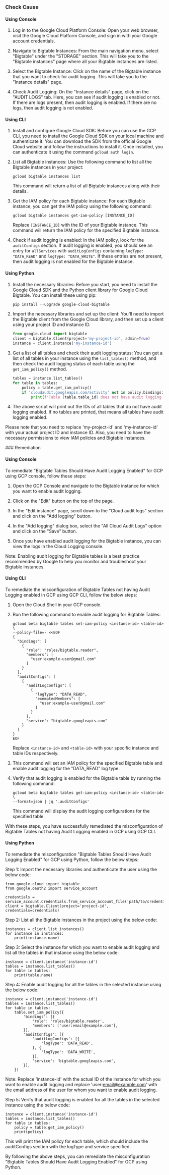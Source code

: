 

<Tabs><Tab title='Cause'>
### Check Cause

#### Using Console

1. Log in to the Google Cloud Platform Console: Open your web browser, visit the Google Cloud Platform Console, and sign in with your Google account credentials.

2. Navigate to Bigtable Instances: From the main navigation menu, select "Bigtable" under the "STORAGE" section. This will take you to the "Bigtable instances" page where all your Bigtable instances are listed.

3. Select the Bigtable Instance: Click on the name of the Bigtable instance that you want to check for audit logging. This will take you to the "Instance details" page.

4. Check Audit Logging: On the "Instance details" page, click on the "AUDIT LOGS" tab. Here, you can see if audit logging is enabled or not. If there are logs present, then audit logging is enabled. If there are no logs, then audit logging is not enabled.

#### Using CLI

1. Install and configure Google Cloud SDK: Before you can use the GCP CLI, you need to install the Google Cloud SDK on your local machine and authenticate it. You can download the SDK from the official Google Cloud website and follow the instructions to install it. Once installed, you can authenticate it using the command `gcloud auth login`.

2. List all Bigtable instances: Use the following command to list all the Bigtable instances in your project:

   ```
   gcloud bigtable instances list
   ```

   This command will return a list of all Bigtable instances along with their details.

3. Get the IAM policy for each Bigtable instance: For each Bigtable instance, you can get the IAM policy using the following command:

   ```
   gcloud bigtable instances get-iam-policy [INSTANCE_ID]
   ```

   Replace `[INSTANCE_ID]` with the ID of your Bigtable instance. This command will return the IAM policy for the specified Bigtable instance.

4. Check if audit logging is enabled: In the IAM policy, look for the `auditConfigs` section. If audit logging is enabled, you should see an entry for `allServices` with `auditLogConfigs` containing `logType: "DATA_READ"` and `logType: "DATA_WRITE"`. If these entries are not present, then audit logging is not enabled for the Bigtable instance.

#### Using Python

1. Install the necessary libraries: Before you start, you need to install the Google Cloud SDK and the Python client library for Google Cloud Bigtable. You can install these using pip:

   ```python
   pip install --upgrade google-cloud-bigtable
   ```

2. Import the necessary libraries and set up the client: You'll need to import the Bigtable client from the Google Cloud library, and then set up a client using your project ID and instance ID.

   ```python
   from google.cloud import bigtable
   client = bigtable.Client(project='my-project-id', admin=True)
   instance = client.instance('my-instance-id')
   ```

3. Get a list of all tables and check their audit logging status: You can get a list of all tables in your instance using the `list_tables()` method, and then check the audit logging status of each table using the `get_iam_policy()` method.

   ```python
   tables = instance.list_tables()
   for table in tables:
       policy = table.get_iam_policy()
       if 'cloudaudit.googleapis.com/activity' not in policy.bindings:
           print(f'Table {table.table_id} does not have audit logging enabled.')
   ```

4. The above script will print out the IDs of all tables that do not have audit logging enabled. If no tables are printed, that means all tables have audit logging enabled.

Please note that you need to replace 'my-project-id' and 'my-instance-id' with your actual project ID and instance ID. Also, you need to have the necessary permissions to view IAM policies and Bigtable instances.

</Tab>

<Tab title='Remediation'>
### Remediation

#### Using Console

To remediate "Bigtable Tables Should Have Audit Logging Enabled" for GCP using GCP console, follow these steps:

1. Open the GCP Console and navigate to the Bigtable instance for which you want to enable audit logging.

2. Click on the "Edit" button on the top of the page.

3. In the "Edit instance" page, scroll down to the "Cloud audit logs" section and click on the "Add logging" button.

4. In the "Add logging" dialog box, select the "All Cloud Audit Logs" option and click on the "Save" button.

5. Once you have enabled audit logging for the Bigtable instance, you can view the logs in the Cloud Logging console.

Note: Enabling audit logging for Bigtable tables is a best practice recommended by Google to help you monitor and troubleshoot your Bigtable instances.

#### Using CLI

To remediate the misconfiguration of Bigtable Tables not having Audit Logging enabled in GCP using GCP CLI, follow the below steps:

1. Open the Cloud Shell in your GCP console.

2. Run the following command to enable audit logging for Bigtable Tables:

   ```
   gcloud beta bigtable tables set-iam-policy <instance-id> <table-id> \
   --policy-file=- <<EOF
   {
     "bindings": [
       {
         "role": "roles/bigtable.reader",
         "members": [
           "user:example-user@gmail.com"
         ]
       }
     ],
     "auditConfigs": [
       {
         "auditLogConfigs": [
           {
             "logType": "DATA_READ",
             "exemptedMembers": [
               "user:example-user@gmail.com"
             ]
           }
         ],
         "service": "bigtable.googleapis.com"
       }
     ]
   }
   EOF
   ```

   Replace `<instance-id>` and `<table-id>` with your specific instance and table IDs respectively.

3. This command will set an IAM policy for the specified Bigtable table and enable audit logging for the "DATA_READ" log type.

4. Verify that audit logging is enabled for the Bigtable table by running the following command:

   ```
   gcloud beta bigtable tables get-iam-policy <instance-id> <table-id> \
   --format=json | jq '.auditConfigs'
   ```

   This command will display the audit logging configurations for the specified table.

With these steps, you have successfully remediated the misconfiguration of Bigtable Tables not having Audit Logging enabled in GCP using GCP CLI.

#### Using Python

To remediate the misconfiguration "Bigtable Tables Should Have Audit Logging Enabled" for GCP using Python, follow the below steps:

Step 1: Import the necessary libraries and authenticate the user using the below code:

```
from google.cloud import bigtable
from google.oauth2 import service_account

credentials = service_account.Credentials.from_service_account_file('path/to/credentials.json')
client = bigtable.Client(project='project-id', credentials=credentials)
```

Step 2: List all the Bigtable instances in the project using the below code:

```
instances = client.list_instances()
for instance in instances:
    print(instance.name)
```

Step 3: Select the instance for which you want to enable audit logging and list all the tables in that instance using the below code:

```
instance = client.instance('instance-id')
tables = instance.list_tables()
for table in tables:
    print(table.name)
```

Step 4: Enable audit logging for all the tables in the selected instance using the below code:

```
instance = client.instance('instance-id')
tables = instance.list_tables()
for table in tables:
    table.set_iam_policy({
        'bindings': [{
            'role': 'roles/bigtable.reader',
            'members': ['user:email@example.com'],
        }],
        'auditConfigs': [{
            'auditLogConfigs': [{
                'logType': 'DATA_READ',
            }, {
                'logType': 'DATA_WRITE',
            }],
            'service': 'bigtable.googleapis.com',
        }],
    })
```

Note: Replace 'instance-id' with the actual ID of the instance for which you want to enable audit logging and replace 'user:email@example.com' with the email address of the user for whom you want to enable audit logging.

Step 5: Verify that audit logging is enabled for all the tables in the selected instance using the below code:

```
instance = client.instance('instance-id')
tables = instance.list_tables()
for table in tables:
    policy = table.get_iam_policy()
    print(policy)
```

This will print the IAM policy for each table, which should include the auditConfigs section with the logType and service specified.

By following the above steps, you can remediate the misconfiguration "Bigtable Tables Should Have Audit Logging Enabled" for GCP using Python.


</Tab>
</Tabs>
